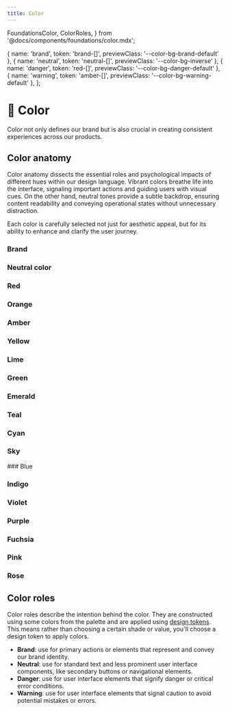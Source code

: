 ```yaml
---
title: Color
---
```


  FoundationsColor,
  ColorRoles,
} from '@docs/components/foundations/color.mdx';

  { name: 'brand', token: 'brand-[]', previewClass: '--color-bg-brand-default' },
  { name: 'neutral', token: 'neutral-[]', previewClass: '--color-bg-inverse' },
  { name: 'danger', token: 'red-[]', previewClass: '--color-bg-danger-default' },
  { name: 'warning', token: 'amber-[]', previewClass: '--color-bg-warning-default' },
];


# 🎨 Color

Color not only defines our brand but is also crucial in creating consistent experiences across our products.


## Color anatomy

Color anatomy dissects the essential roles and psychological impacts of different hues within our design language. Vibrant colors breathe life into the interface, signaling important actions and guiding users with visual cues. On the other hand, neutral tones provide a subtle backdrop, ensuring content readability and conveying operational states without unnecessary distraction.

Each color is carefully selected not just for aesthetic appeal, but for its ability to enhance and clarify the user journey.


### Brand
<FoundationsColor color="brand" />

### Neutral color
<FoundationsColor color="neutral" />

### Red
<FoundationsColor color="red" />

### Orange
<FoundationsColor color="orange" />

### Amber
<FoundationsColor color="amber" />

### Yellow
<FoundationsColor color="yellow" />

### Lime
<FoundationsColor color="lime" />

### Green
<FoundationsColor color="green" />

### Emerald
<FoundationsColor color="emerald" />

### Teal
<FoundationsColor color="teal" />

### Cyan
<FoundationsColor color="cyan" />

### Sky
<FoundationsColor color="sky" />
### Blue
<FoundationsColor color="blue" />

### Indigo
<FoundationsColor color="indigo" />

### Violet
<FoundationsColor color="violet" />

### Purple
<FoundationsColor color="purple" />

### Fuchsia
<FoundationsColor color="fuchsia" />

### Pink
<FoundationsColor color="pink" />

### Rose
<FoundationsColor color="rose" />


## Color roles

Color roles describe the intention behind the color. They are constructed using some colors from the palette and are applied using [design tokens](/documentation/tokens/color).
This means rather than choosing a certain shade or value, you'll choose a design token to apply colors.

<ColorRoles colorRoles={colorRolesData} />

- **Brand**: use for primary actions or elements that represent and convey our brand identity.
- **Neutral**: use for standard text and less prominent user interface components, like secondary buttons or navigational elements.
- **Danger**: use for user interface elements that signify danger or critical error conditions.
- **Warning**: use for user interface elements that signal caution to avoid potential mistakes or errors.
